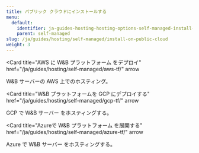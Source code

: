 ```yaml
---
title: パブリック クラウドにインストールする
menu:
  default:
    identifier: ja-guides-hosting-hosting-options-self-managed-install-on-public-cloud-_index
    parent: self-managed
slug: /ja/guides/hosting/self-managed/install-on-public-cloud
weight: 3
---
```


<Card
  title="AWS に W&B プラットフォーム をデプロイ"
  href="/ja/guides/hosting/self-managed/aws-tf/"
  arrow
>
  W&B サーバーの AWS 上でのホスティング。
</Card>

<Card
  title="W&B プラットフォームを GCP にデプロイする"
  href="/ja/guides/hosting/self-managed/gcp-tf/"
  arrow
>
  GCP で W&B サーバー をホスティングする。
</Card>

<Card
  title="Azureで W&B プラットフォーム を展開する"
  href="/ja/guides/hosting/self-managed/azure-tf/"
  arrow
>
  Azure で W&B サーバー をホスティングする。
</Card>
